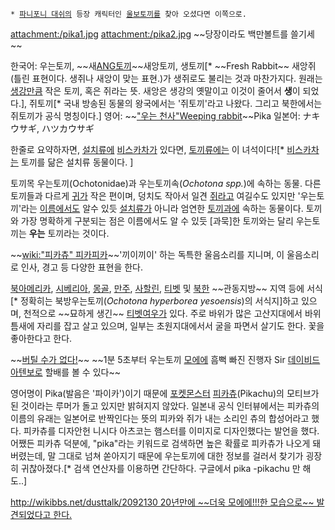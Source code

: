  * [[파니포니 대쉬]]의 등장 캐릭터인 [[울보토끼]]를 찾아 오셨다면 이쪽으로.

attachment:/pika1.jpg
attachment:/pika2.jpg
~~당장이라도 백만볼트를 쓸기세~~

한국어: 우는토끼, ~~새[[ANG]]토끼~~새앙토끼, 생토끼[* ~~Fresh Rabbit~~ 새앙쥐(틀린 표현이다. 생쥐나 새앙이 맞는 표현.)가 생쥐로도 불리는 것과 마찬가지다. 원래는 [[생강]]만큼 작은 토끼, 혹은 쥐라는 뜻. 새앙은 생강의 옛말이고 이것이 줄어서 '''생'''이 되었다.], 쥐토끼[* 국내 방송된 동물의 왕국에서는 '쥐토끼'라고 나왔다. 그리고 북한에서는 쥐토끼가 공식 명칭이다.]
영어: ~~[["우는 천사"Weeping rabbit]]~~Pika
일본어: ナキウサギ, ハツカウサギ

한줄로 요약하자면, [[설치류]]에 [[비스카차]]가 있다면, [[토끼]]류에는 이 녀석이다![* [[비스카차]]는 토끼를 닮은 설치류 동물이다. ] 


토끼목 우는토끼(Ochotonidae)과 우는토끼속(''Ochotona spp.'')에 속하는 동물. 다른 토끼들과 다르게 [[귀]]가 작은 편이며, 덩치도 작아서 일견 [[쥐]]라고 여길수도 있지만 '우는토끼'라는 [[이름]]에서도 알수 있듯 [[설치류]]가 아니라 엄연한 [[토끼]]과에 속하는 동물이다. 토끼와 가장 명확하게 구분되는 점은 이름에서도 알 수 있듯 [과묵]한 토끼와는 달리 우는토끼는 '''우는''' 토끼라는 것이다.

~~[[wiki:"피카츄" 피카피카]]~~'끼이끼이' 하는 독특한 울음소리를 지니며, 이 울음소리로 인사, 경고 등 다양한 표현을 한다. 

[[북아메리카]], [[시베리아]], [[몽골]], [[만주]], [[사할린]], [[티벳]] 및 [[북한]] ~~관동지방~~ 지역 등에 서식[* 정확히는 북방우는토끼(''Ochotona hyperborea yesoensis'')의 서식지]하고 있으며, 천적으로 ~~묘하게 생긴~~ [[티벳여우]]가 있다. 주로 바위가 많은 고산지대에서 바위 틈새에 자리를 잡고 살고 있으며, 일부는 초원지대에서서 굴을 파면서 살기도 한다. 꽃을 좋아한다고 한다.

{{{#!html
<iframe width="560" height="315" src="http://www.youtube.com/embed/cqtm9dkAu4o" frameborder="0" allowfullscreen></iframe>
}}}
~~[[버틸 수가 없다!]]~~
~~1분 5초부터 우는토끼 [[모에]]에 흠뻑 빠진 진행자 Sir [[데이비드 아텐보로]] 할배를 볼 수 있다~~

영어명이 Pika(발음은 '파이카')이기 때문에 [[포켓몬스터]] [[피카츄]](Pikachu)의 모티브가 된 것이라는 루머가 돌고 있지만 밝혀지지 않았다. 일본내 공식 인터뷰에서는 피카츄의 이름의 유래는 일본어로 반짝인다는 뜻의 피카와 쥐가 내는 소리인 츄의 합성어라고 했다. 피카츄를 디자안헌 니시다 아츠코는 햄스터를 이미지로 디자인했다는 발언을 했다. 
어쨌든 피카츄 덕분에, "pika"라는 키워드로 검색하면 높은 확률로 피카츄가 나오게 돼버렸는데, 말 그대로 넘쳐 쏟아지기 때문에 우는토끼에 대한 정보를 걸러서 찾기가 굉장히 귀찮아졌다.[* 검색 연산자를 이용하면 간단하다. 구글에서 pika -pikachu 만 해도..]

[[http://wikibbs.net/dusttalk/2092130 20년만에 ~~더욱 모에에!!!한 모습으로~~ 발견되었다고 한다.]]
